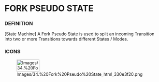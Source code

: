 
= FORK PSEUDO STATE =

=== DEFINITION ===

&#91;State Machine&#93; A Fork Pseudo State is used to split an incoming Transition into two or more Transitions towards different States / Modes.


=== ICONS ===

[[Image:Images/34.%20Fork%20Pseudo%20State_html_330e3f20.png|75x40px]]


<br>

